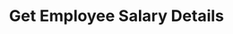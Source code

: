 ---
title: Get Employee Salary Details
openapi: "GET /api/v2/salary_details/{employee_id}/"
sidebarTitle: Get Employee Salary Details
---